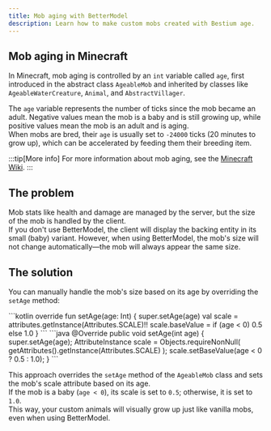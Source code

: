```yaml
---
title: Mob aging with BetterModel
description: Learn how to make custom mobs created with Bestium age.
---
```



## Mob aging in Minecraft

In Minecraft, mob aging is controlled by an `int` variable called `age`, first introduced in the abstract class `AgeableMob` and inherited by classes like `AgeableWaterCreature`, `Animal`, and `AbstractVillager`.

The `age` variable represents the number of ticks since the mob became an adult. Negative values mean the mob is a baby and is still growing up, while positive values mean the mob is an adult and is aging.  
When mobs are bred, their `age` is usually set to `-24000` ticks (20 minutes to grow up), which can be accelerated by feeding them their breeding item.

:::tip[More info]
For more information about mob aging, see the [Minecraft Wiki](https://minecraft.wiki/w/Breeding#Spawning).
:::

## The problem

Mob stats like health and damage are managed by the server, but the size of the mob is handled by the client.  
If you don't use BetterModel, the client will display the backing entity in its small (baby) variant. However, when using BetterModel, the mob's size will not change automatically—the mob will always appear the same size.

## The solution

You can manually handle the mob's size based on its age by overriding the `setAge` method:

<Tabs syncKey="lang">
    <TabItem label="Kotlin">
        ```kotlin
        override fun setAge(age: Int) {
            super.setAge(age)
            val scale = attributes.getInstance(Attributes.SCALE)!!
            scale.baseValue = if (age < 0) 0.5 else 1.0
        }
        ```
    </TabItem>
    <TabItem label="Java">
        ```java
        @Override
        public void setAge(int age) {
            super.setAge(age);
            AttributeInstance scale = Objects.requireNonNull(
                getAttributes().getInstance(Attributes.SCALE)
            );
            scale.setBaseValue(age < 0 ? 0.5 : 1.0);
        }
        ```
    </TabItem>
</Tabs>

This approach overrides the `setAge` method of the `AgeableMob` class and sets the mob's scale attribute based on its age.  
If the mob is a baby (`age < 0`), its scale is set to `0.5`; otherwise, it is set to `1.0`.  
This way, your custom animals will visually grow up just like vanilla mobs, even when using BetterModel.